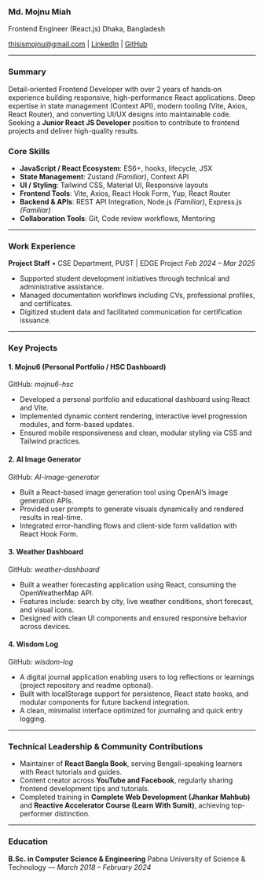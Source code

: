 ### **Md. Mojnu Miah**

Frontend Engineer (React.js)
Dhaka, Bangladesh

[thisismojnu@gmail.com](mailto:thisismojnu@gmail.com) | [LinkedIn](https://www.linkedin.com/in/mojnu0/)
| [GitHub](https://github.com/codedbyMojnu)

---

### **Summary**

Detail-oriented Frontend Developer with over 2 years of hands‑on experience building responsive, high-performance React applications. Deep expertise in state management (Context API), modern tooling (Vite, Axios, React Router), and converting UI/UX designs into maintainable code. Seeking a **Junior React JS Developer** position to contribute to frontend projects and deliver high-quality results.

### **Core Skills**

- **JavaScript / React Ecosystem**: ES6+, hooks, lifecycle, JSX
- **State Management**: Zustand _(Familiar)_, Context API
- **UI / Styling**: Tailwind CSS, Material UI, Responsive layouts
- **Frontend Tools**: Vite, Axios, React Hook Form, Yup, React Router
- **Backend & APIs**: REST API Integration, Node.js _(Familiar)_, Express.js _(Familiar)_
- **Collaboration Tools**: Git, Code review workflows, Mentoring

---

### **Work Experience**

**Project Staff** • CSE Department, PUST | EDGE Project
_Feb 2024 – Mar 2025_

- Supported student development initiatives through technical and administrative assistance.
- Managed documentation workflows including CVs, professional profiles, and certificates.
- Digitized student data and facilitated communication for certification issuance.

---

### **Key Projects**

#### **1. Mojnu6 (Personal Portfolio / HSC Dashboard)**

GitHub: _mojnu6-hsc_

- Developed a personal portfolio and educational dashboard using React and Vite.
- Implemented dynamic content rendering, interactive level progression modules, and form-based updates.
- Ensured mobile responsiveness and clean, modular styling via CSS and Tailwind practices.

#### **2. AI Image Generator**

GitHub: _AI-image-generator_

- Built a React-based image generation tool using OpenAI’s image generation APIs.
- Provided user prompts to generate visuals dynamically and rendered results in real-time.
- Integrated error-handling flows and client-side form validation with React Hook Form.

#### **3. Weather Dashboard**

GitHub: _weather-dashboard_

- Built a weather forecasting application using React, consuming the OpenWeatherMap API.
- Features include: search by city, live weather conditions, short forecast, and visual icons.
- Designed with clean UI components and ensured responsive behavior across devices.

#### **4. Wisdom Log**

GitHub: _wisdom-log_

- A digital journal application enabling users to log reflections or learnings (project repository and readme optional).
- Built with localStorage support for persistence, React state hooks, and modular components for future backend integration.
- A clean, minimalist interface optimized for journaling and quick entry logging.

---

### **Technical Leadership & Community Contributions**

- Maintainer of **React Bangla Book**, serving Bengali-speaking learners with React tutorials and guides.
- Content creator across **YouTube and Facebook**, regularly sharing frontend development tips and tutorials.
- Completed training in **Complete Web Development (Jhankar Mahbub)** and **Reactive Accelerator Course (Learn With Sumit)**, achieving top-performer distinction.

---

### **Education**

**B.Sc. in Computer Science & Engineering**
Pabna University of Science & Technology — _March 2018 – February 2024_

<GiscusComments
  repo="codedbyMojnu/react-bangla-tutorial"
  repoId="R_kgDOLDE87Q"
  category="General"
  categoryId="DIC_kwDOLDE87c4CtCIY"
  mapping="pathname"
  inputPosition="top"
  theme="preferred_color_scheme"
  lang="en"
/>
